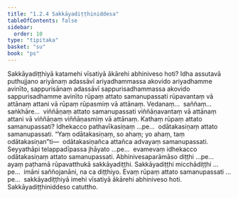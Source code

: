 ```yaml
---
title: "1.2.4 Sakkāyadiṭṭhiniddesa"
tableOfContents: false
sidebar:
  order: 10
type: "tipitaka"
basket: "su"
book: "ps"
---
```



<DynamicBreadcrumb />

<Division number="137" book="ps" bookNo="26" page="147">

<Paragraph number="777" book="ps">
Sakkāyadiṭṭhiyā katamehi vīsatiyā ākārehi abhiniveso hoti? Idha assutavā puthujjano ariyānaṃ adassāvī ariyadhammassa akovido ariyadhamme avinīto, sappurisānaṃ adassāvī sappurisadhammassa akovido sappurisadhamme avinīto rūpaṃ attato samanupassati rūpavantaṃ vā attānaṃ attani vā rūpaṃ rūpasmiṃ vā attānaṃ. Vedanaṃ…  saññaṃ…  saṅkhāre…  viññāṇaṃ attato samanupassati viññāṇavantaṃ vā attānaṃ attani vā viññāṇaṃ viññāṇasmiṃ vā attānaṃ.
</Paragraph>

<Paragraph number="778" book="ps">
Kathaṃ <Emphasis>rūpaṃ attato samanupassati?</Emphasis> Idhekacco pathavīkasiṇaṃ …pe…  odātakasiṇaṃ attato samanupassati. “Yaṃ odātakasiṇaṃ, so ahaṃ; yo ahaṃ, taṃ odātakasiṇan”ti—  odātakasiṇañca attañca advayaṃ samanupassati. Seyyathāpi telappadīpassa jhāyato …pe…  evamevaṃ idhekacco odātakasiṇaṃ attato samanupassati. Abhinivesaparāmāso diṭṭhi …pe…  ayaṃ paṭhamā rūpavatthukā sakkāyadiṭṭhi. Sakkāyadiṭṭhi micchādiṭṭhi …pe…  imāni saññojanāni, na ca diṭṭhiyo. Evaṃ rūpaṃ attato samanupassati …pe…  sakkāyadiṭṭhiyā imehi vīsatiyā ākārehi abhiniveso hoti.

</Paragraph>
</Division>

<Paragraph number="779" type="center" book="ps">
Sakkāyadiṭṭhiniddeso catuttho.
</Paragraph>